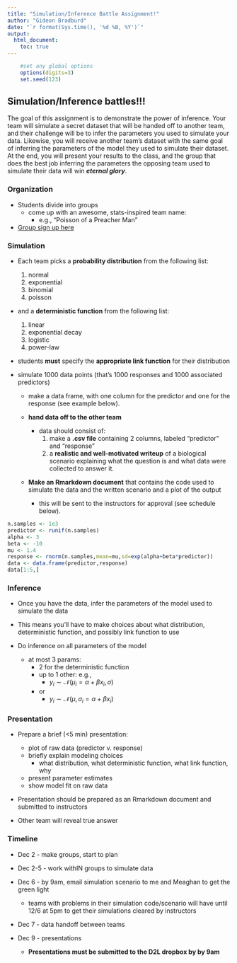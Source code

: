 ```yaml
---
title: "Simulation/Inference Battle Assignment!"
author: "Gideon Bradburd"
date: "`r format(Sys.time(), '%d %B, %Y')`"
output:
  html_document:
    toc: true
---
```


<!-- To render the assignment in Rmarkdown, enter the command below in the R console -->
<!-- rmarkdown::render("SI_battle_assignment.Rmd") -->

```r
	#set any global options
	options(digits=3)
	set.seed(123)
```

## Simulation/Inference battles!!!

The goal of this assignment is to demonstrate the power of inference. 
Your team will simulate a secret dataset that will be handed off to another team, 
and their challenge will be to infer the parameters you used to simulate your data. 
Likewise, you will receive another team's dataset 
with the same goal of inferring the parameters of 
the model they used to simulate their dataset.
At the end, you will present your results to the class, 
and the group that does the best job inferring the parameters the 
opposing team used to simulate their data will win **_eternal glory_**.

### Organization

 - Students divide into groups
 	+ come up with an awesome, stats-inspired team name: 
 		+ e.g., "Poisson of a Preacher Man"

 - [Group sign up here](https://docs.google.com/spreadsheets/d/1WqvmgePxDVAa0PkrhvwvsqwDNdtnTBV_EybxLpRX_t8/edit?usp=sharing)

### Simulation

 - Each team picks a **probability distribution** from the following list:
 	  1. normal
 	  2. exponential
 	  3. binomial
 	  4. poisson

 - and a **deterministic function** from the following list:
 	  1. linear
 	  2. exponential decay
 	  3. logistic
 	  4. power-law
 
 - students **must** specify the **appropriate link function** for their distribution

 - simulate 1000 data points (that's 1000 responses and 1000 associated predictors)
 	+ make a data frame, 
 	with one column for the predictor and one for the response 
 	(see example below).
 	
 	+ **hand data off to the other team**
 		+ data should consist of:
		 	1. make a **.csv file** containing 2 columns, labeled "predictor" and "response"
 			2. a **realistic and well-motivated writeup** of a biological scenario 
 	explaining what the question is and what data were collected to answer it.
 
 	+ **Make an Rmarkdown document** that contains 
 	the code used to simulate the data and the written scenario and a plot of the output
 		+ this will be sent to the instructors for approval (see schedule below).
 	
 ```r
 n.samples <- 1e3
 predictor <- runif(n.samples)
 alpha <- 3
 beta <- -10
 mu <- 1.4
 response <- rnorm(n.samples,mean=mu,sd=exp(alpha+beta*predictor))
 data <- data.frame(predictor,response)
 data[1:5,]
 ```

### Inference

 - Once you have the data, infer the parameters of the model 
 used to simulate the data
 
 - This means you'll have to make choices about what distribution, 
 deterministic function, and possibly link function to use
 
 - Do inference on all parameters of the model
 	+ at most 3 params:
 		+ 2 for the deterministic function
 		+ up to 1 other: e.g.,
 			+ $y_i \sim \mathcal{N}(\mu_i = \alpha + \beta x_i, \sigma)$
 		+ or
 			+ $y_i \sim \mathcal{N}(\mu, \sigma_i = \alpha + \beta x_i)$
 
### Presentation
 
 - Prepare a brief (<5 min) presentation:
 	+ plot of raw data (predictor v. response)
 	+ briefly explain modeling choices
 		+ what distribution, what deterministic function, what link function, why
 	+ present parameter estimates
 	+ show model fit on raw data
 - Presentation should be prepared as an Rmarkdown document and submitted to instructors
 
 - Other team will reveal true answer
 
### Timeline

 - Dec 2 - make groups, start to plan

 - Dec 2-5 - work withIN groups to simulate data
 
 - Dec 6 - by 9am, email simulation scenario to me and Meaghan to get the green light
 
 	+ teams with problems in their simulation code/scenario will have until 12/6 at 5pm to get their simulations cleared by instructors

 - Dec 7 - data handoff between teams

 - Dec 9 - presentations
 
 	+ **Presentations must be submitted to the D2L dropbox by by 9am** 